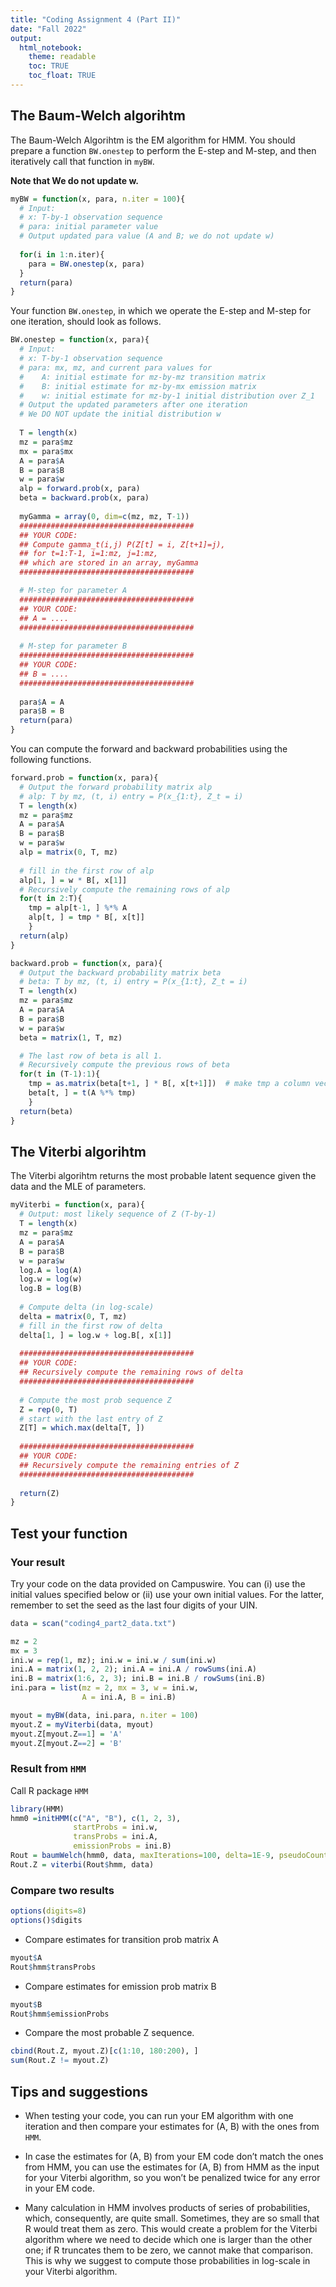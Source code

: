 ```yaml
---
title: "Coding Assignment 4 (Part II)"
date: "Fall 2022"
output:
  html_notebook:
    theme: readable
    toc: TRUE
    toc_float: TRUE
---
```



## The Baum-Welch  algorihtm

The Baum-Welch  Algorihtm is the EM algorithm for HMM. You should prepare a function `BW.onestep` to perform the E-step and M-step, and then iteratively call that function in `myBW`.

**Note that We do not update w.**

```r
myBW = function(x, para, n.iter = 100){
  # Input:
  # x: T-by-1 observation sequence
  # para: initial parameter value
  # Output updated para value (A and B; we do not update w)
  
  for(i in 1:n.iter){
    para = BW.onestep(x, para)
  }
  return(para)
}
```

Your function `BW.onestep`, in which we operate the E-step and M-step for one iteration, should look as follows. 

```r
BW.onestep = function(x, para){
  # Input: 
  # x: T-by-1 observation sequence
  # para: mx, mz, and current para values for
  #    A: initial estimate for mz-by-mz transition matrix
  #    B: initial estimate for mz-by-mx emission matrix
  #    w: initial estimate for mz-by-1 initial distribution over Z_1
  # Output the updated parameters after one iteration
  # We DO NOT update the initial distribution w
  
  T = length(x)
  mz = para$mz
  mx = para$mx
  A = para$A
  B = para$B
  w = para$w
  alp = forward.prob(x, para)
  beta = backward.prob(x, para)
  
  myGamma = array(0, dim=c(mz, mz, T-1))
  #######################################
  ## YOUR CODE: 
  ## Compute gamma_t(i,j) P(Z[t] = i, Z[t+1]=j), 
  ## for t=1:T-1, i=1:mz, j=1:mz, 
  ## which are stored in an array, myGamma
  #######################################

  # M-step for parameter A
  #######################################
  ## YOUR CODE: 
  ## A = ....
  #######################################
  
  # M-step for parameter B
  #######################################
  ## YOUR CODE: 
  ## B = ....
  #######################################
  
  para$A = A
  para$B = B
  return(para)
}
```

You can compute the forward and backward probabilities using the following functions.

```r
forward.prob = function(x, para){
  # Output the forward probability matrix alp 
  # alp: T by mz, (t, i) entry = P(x_{1:t}, Z_t = i)
  T = length(x)
  mz = para$mz
  A = para$A
  B = para$B
  w = para$w
  alp = matrix(0, T, mz)
  
  # fill in the first row of alp
  alp[1, ] = w * B[, x[1]]
  # Recursively compute the remaining rows of alp
  for(t in 2:T){
    tmp = alp[t-1, ] %*% A
    alp[t, ] = tmp * B[, x[t]]
    }
  return(alp)
}

backward.prob = function(x, para){
  # Output the backward probability matrix beta
  # beta: T by mz, (t, i) entry = P(x_{1:t}, Z_t = i)
  T = length(x)
  mz = para$mz
  A = para$A
  B = para$B
  w = para$w
  beta = matrix(1, T, mz)

  # The last row of beta is all 1.
  # Recursively compute the previous rows of beta
  for(t in (T-1):1){
    tmp = as.matrix(beta[t+1, ] * B[, x[t+1]])  # make tmp a column vector
    beta[t, ] = t(A %*% tmp)
    }
  return(beta)
}
```

## The Viterbi algorihtm

The Viterbi algorihtm returns the most probable latent sequence given the data and the MLE of parameters. 

```r
myViterbi = function(x, para){
  # Output: most likely sequence of Z (T-by-1)
  T = length(x)
  mz = para$mz
  A = para$A
  B = para$B
  w = para$w
  log.A = log(A)
  log.w = log(w)
  log.B = log(B)
  
  # Compute delta (in log-scale)
  delta = matrix(0, T, mz) 
  # fill in the first row of delta
  delta[1, ] = log.w + log.B[, x[1]]
  
  #######################################
  ## YOUR CODE: 
  ## Recursively compute the remaining rows of delta
  #######################################
  
  # Compute the most prob sequence Z
  Z = rep(0, T)
  # start with the last entry of Z
  Z[T] = which.max(delta[T, ])
  
  #######################################
  ## YOUR CODE: 
  ## Recursively compute the remaining entries of Z
  #######################################
  
  return(Z)
}
```

## Test your function

### Your result
Try your code on the data provided on Campuswire. You can (i) use the initial values specified below or (ii) use your own initial values. For the latter, remember to set the seed as the last four digits of your UIN. 

```r
data = scan("coding4_part2_data.txt")

mz = 2
mx = 3
ini.w = rep(1, mz); ini.w = ini.w / sum(ini.w)
ini.A = matrix(1, 2, 2); ini.A = ini.A / rowSums(ini.A)
ini.B = matrix(1:6, 2, 3); ini.B = ini.B / rowSums(ini.B)
ini.para = list(mz = 2, mx = 3, w = ini.w,
                A = ini.A, B = ini.B)

myout = myBW(data, ini.para, n.iter = 100)
myout.Z = myViterbi(data, myout)
myout.Z[myout.Z==1] = 'A'
myout.Z[myout.Z==2] = 'B'
```

### Result from `HMM`
Call R package `HMM`

```r
library(HMM)
hmm0 =initHMM(c("A", "B"), c(1, 2, 3),
              startProbs = ini.w,
              transProbs = ini.A, 
              emissionProbs = ini.B)
Rout = baumWelch(hmm0, data, maxIterations=100, delta=1E-9, pseudoCount=0)
Rout.Z = viterbi(Rout$hmm, data)
```

### Compare two results

```r
options(digits=8)
options()$digits
```

- Compare estimates for transition prob matrix A
```r
myout$A
Rout$hmm$transProbs
```

- Compare estimates for emission prob matrix B
```r
myout$B
Rout$hmm$emissionProbs
```

- Compare the most probable Z sequence.
```r
cbind(Rout.Z, myout.Z)[c(1:10, 180:200), ]
sum(Rout.Z != myout.Z)
```

## Tips and suggestions

- When testing your code, you can run your EM algorithm with one iteration and then compare your estimates for (A, B) with the ones from `HMM`.

- In case the estimates for (A, B) from your EM code don’t match the ones from HMM, you can use the estimates for (A, B) from HMM as the input for your Viterbi algorithm, so you won’t be penalized twice for any error in your EM code. 

- Many calculation in HMM involves products of series of probabilities, which, consequently, are quite small. Sometimes, they are so small that R would treat them as zero. This would create a problem for the Viterbi algorithm where we need to decide which one is larger than the other one; if R truncates them to be zero, we cannot make that comparison. This is why we suggest to compute those probabilities in log-scale in your Viterbi algorithm.





